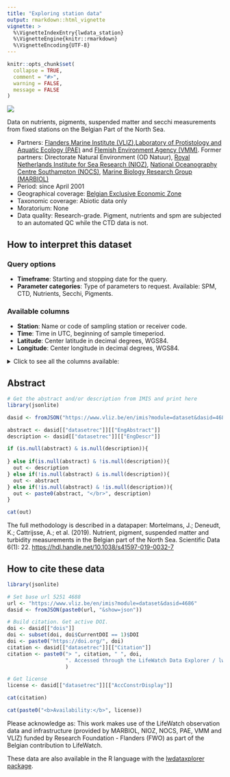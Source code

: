 ```yaml
---
title: "Exploring station data"
output: rmarkdown::html_vignette
vignette: >
  %\VignetteIndexEntry{lwdata_station}
  %\VignetteEngine{knitr::rmarkdown}
  %\VignetteEncoding{UTF-8}
---
```


```r
knitr::opts_chunk$set(
  collapse = TRUE,
  comment = "#>",
  warning = FALSE,
  message = FALSE
)
```

<!-- Insert image -->
<img src='41597_2019_32_Fig1_HTML.png' class='rightimg'/>

<!--- Describe datatype in one or two sentences. -->
Data on nutrients, pigments, suspended matter and secchi measurements from fixed stations on the Belgian Part of the North Sea.

- Partners: [Flanders Marine Institute (VLIZ)](https://www.vliz.be/en/imis?module=institute&insid=36),[Laboratory of Protistology and Aquatic Ecology (PAE)](https://www.vliz.be/en/imis?module=institute&insid=732) and [Flemish Environment Agency (VMM)](https://www.vliz.be/en/imis?module=institute&insid=2204). Former partners: Directorate Natural Environment (OD Natuur), [Royal Netherlands Institute for Sea Research (NIOZ)](https://www.vliz.be/en/imis?module=institute&insid=397), [National Oceanography Centre Southampton (NOCS)](https://www.vliz.be/en/imis?module=institute&insid=2045), [Marine Biology Research Group (MARBIOL)](https://www.vliz.be/en/imis?module=institute&insid=13)
- Period: since April 2001
- Geographical coverage: [Belgian Exclusive Economic Zone](https://www.marineregions.org/gazetteer.php?p=details&id=3293)
- Taxonomic coverage: Abiotic data only
- Moratorium: None
- Data quality: Research-grade. Pigment, nutrients and spm are subjected to an automated QC while the CTD data is not.

## How to interpret this dataset
 
### Query options
* **Timeframe**: Starting and stopping date for the query.
* **Parameter categories**: Type of parameters to request. Available: SPM, CTD, Nutrients, Secchi, Pigments.
 
### Available columns
* **Station**: Name or code of sampling station or receiver code.
* **Time**: Time in UTC, beginning of sample timeperiod.
* **Latitude**: Center latitude in decimal degrees, WGS84.
* **Longitude**: Center longitude in decimal degrees, WGS84.

<details>
  <summary>Click to see all the columns available: </summary>
  
* **X19But_Fucoxanthin(µg/L)**:  Concentration of 19'-butanoyloxyfucoxanthin per unit volume of the water body [particulate >GF/F phase] by filtration, acetone extraction and high performance liquid chromatography (HPLC); [BUTAHPP1](https://vocab.nerc.ac.uk/collection/P01/current/BUTAHPP1/).
* **X19Hex_Fucoxanthin(µg/L)**: Concentration of 19'-hexanoyloxyfucoxanthin {CAS 60147-85-5} per unit volume of the water body [particulate >GF/F phase] by filtration, acetone extraction and high performance liquid chromatography (HPLC); [HEXOHPP1](https://vocab.nerc.ac.uk/collection/P01/current/HEXOHPP1/).
* **Alloxanthin(µg/L)**: Concentration of alloxanthin {CAS 28380-31-6} per unit volume of the water body [particulate >GF/F phase] by filtration, acetone extraction and high performance liquid chromatography (HPLC); [ALLOHPP1](https://vocab.nerc.ac.uk/collection/P01/current/ALLOHPP1/).
* **Ammonium_NH4(µmol.N_NH4/L)**: Concentration of ammonium {NH4+ CAS 14798-03-9} per unit volume of the water body by filtration and colorimetric autoanalysis; [AMONAAD5](https://vocab.nerc.ac.uk/collection/P01/current/AMONAAD5/)
* **Antheraxanthin(µg/L)**: Concentration of antheraxanthin {CAS 640-03-9} per unit volume of the water body [particulate >GF/F phase] by filtration, acetone extraction and high performance liquid chromatography (HPLC); [ANTHHPP1](https://vocab.nerc.ac.uk/collection/P01/current/ANTHHPP1/).
* **Anthoxanthin(µg/L)**: Concentration of anthoxanthins {flavones+flavonols} per unit volume of the water body [particulate >GF/F phase] by filtration, acetone extraction and high performance liquid chromatography (HPLC); [ATHXHPP1](https://vocab.nerc.ac.uk/collection/P01/current/ATHXHPP1/).
* **Astaxanthine(µg/L)**: Concentration of astaxanthin {CAS 472-61-7} per unit volume of the water body [particulate >GF/F phase] by filtration, acetone extraction and high performance liquid chromatography (HPLC); [ASTAXHP1](https://vocab.nerc.ac.uk/collection/P01/current/ASTAXHP1/).
* **Beta_Carotene(µg/L)**: Concentration of beta, beta-carotene {beta-carotene CAS 7235-40-7} per unit volume of the water body [particulate >GF/F phase] by filtration, acetone extraction and high performance liquid chromatography (HPLC); [BBCAHPP1](https://vocab.nerc.ac.uk/collection/P01/current/BBCAHPP1/).
* **Chlorophyll_a(µg/L)**: Concentration of chlorophyll-a {chl-a CAS 479-61-8} per unit volume of the water body [particulate >GF/F phase] by filtration, acetone extraction and high performance liquid chromatography (HPLC); [CPHLHPP1](https://vocab.nerc.ac.uk/collection/P01/current/CPHLHPP1/).
* **Chlorophyll_b(µg/L)**: Concentration of chlorophyll-b {chl-b CAS 519-62-0} per unit volume of the water body [particulate >GF/F phase] by filtration, acetone extraction and high performance liquid chromatography (HPLC); [CHLBHPP1](https://vocab.nerc.ac.uk/collection/P01/current/CHLBHPP1/).
* **Chlorophyll_c2c1(µg/L)**: Concentration of chlorophyll-c2 {chl-c2} per unit volume of the water body [particulate >GF/F phase] by filtration, acetone extraction and high performance liquid chromatography (HPLC); [CLC2HPP1](https://vocab.nerc.ac.uk/collection/P01/current/CLC2HPP1/).
* **Chlorophyll_c2(µg/L)**: Concentration of chlorophyll-c1+c2 per unit volume of the water body [particulate >GF/F phase] by filtration, acetone extraction and high performance liquid chromatography (HPLC); [C1C2HPP1](https://vocab.nerc.ac.uk/collection/P01/current/C1C2HPP1/).
* **Chlorophyll_c3(µg/L)**: Concentration of chlorophyll-c3 {chl-c3} per unit volume of the water body [particulate >GF/F phase] by filtration, acetone extraction and high performance liquid chromatography (HPLC); [CLC3HPP1](https://vocab.nerc.ac.uk/collection/P01/current/CLC3HPP1/).
* **Chlorophyllide_a(µg/L)**: Concentration of chlorophyllide-a {CAS 14897-06-4} per unit volume of the water body [particulate >GF/F phase] by filtration, acetone extraction and high performance liquid chromatography (HPLC); [CIDAHPP1](https://vocab.nerc.ac.uk/collection/P01/current/CIDAHPP1/).
* **Conductivity(µS/cm)**: Electrical conductivity standard deviation of the water body by CTD, expressed in degrees µS/cm.
* **CPAR**: Corrected Photosynthetic Active Radiation of the water body.
* **Density(kg/m3)**: The density of the water body, expressed in kg/m³.
* **Diadinoxanthin(µg/L)**: Concentration of diadinoxanthin {CAS 18457-54-0} per unit volume of the water body [particulate >GF/F phase] by filtration, acetone extraction and high performance liquid chromatography (HPLC); [DIADHPP1](https://vocab.nerc.ac.uk/collection/P01/current/DIADHPP1/).
* **Diatoxanthin(µg/L)**: Concentration of diatoxanthin {CAS 31063-73-7} per unit volume of the water body [particulate >GF/F phase] by filtration, acetone extraction and high performance liquid chromatography (HPLC); [DIATHPP1](https://vocab.nerc.ac.uk/collection/P01/current/DIATHPP1/).
* **Echinenone(µg/L)**: Concentration of echinenone {CAS 432-68-8} per unit volume of the water body [particulate >GF/F phase] by filtration, acetone extraction and high performance liquid chromatography (HPLC); [ECHNHPP1](https://vocab.nerc.ac.uk/collection/P01/current/ECHNHPP1/).
* **Fluorescence(mg/m³)**: Fluorescence of the water body, expressed in mg/m³.
* **Fucoxanthin(µg/L)**: Concentration of fucoxanthin {CAS 3351-86-8} per unit volume of the water body [particulate >GF/F phase] by filtration, acetone extraction and high performance liquid chromatography (HPLC); [FUCXHPP1](https://vocab.nerc.ac.uk/collection/P01/current/FUCXHPP1/).
* **Lutein(µg/L)**: Concentration of lutein {CAS 127-40-2} per unit volume of the water body [particulate >GF/F phase] by filtration, acetone extraction and high performance liquid chromatography (HPLC); [LUTNHPP1](https://vocab.nerc.ac.uk/collection/P01/current/LUTNHPP1/).
* **Neoxanthin(µg/L)**: Concentration of neoxanthin {CAS 30743-41-0} per unit volume of the water body [particulate >GF/F phase] by filtration, acetone extraction and high performance liquid chromatography (HPLC); [NEOXHPP1](https://vocab.nerc.ac.uk/collection/P01/current/NEOXHPP1/).
* **Nitrate_Nitrite(µmolN_NO3-NO2/L)**: Concentration of nitrates+ nitrites in the water body, expressed in µmol N_NO3-NO2/L; [NTRZAAD5](https://vocab.nerc.ac.uk/collection/P01/current/NTRZAAD5/).
* **Nitrate_NO3(µmolN_NO3/L)**: Concentration of nitrate in the water body, expressed in µmol N_NO3/L; [ODSDM2UM](https://vocab.nerc.ac.uk/collection/P01/current/ODSDM2UM/).
* **Nitrite_NO2(µmolN_NO2/L)**: Concentration of nitrites in the water body, expressed in µmol N_NO2/L; [NTRIAAD5](https://vocab.nerc.ac.uk/collection/P01/current/NTRIAAD5/).
* **OBS(NTU)**: Optical backscatter as turbidity of the water body, expressed in Nephelometric Turbidity Units.
* **PAR**: Photosynthetic Active Radiation.
* **Peridinin(µg/L)**: Concentration of peridinin {CAS 33281-81-1} per unit volume of the water body [particulate >GF/F phase] by filtration, acetone extraction and high performance liquid chromatography (HPLC); [PERIHPP1](https://vocab.nerc.ac.uk/collection/P01/current/PERIHPP1/).
* **Ph**: Acidity of the water body.
* **Pheophorbide_a(µg/L)**: Concentration of phaeophorbide-a {pheophorbide-a CAS 15664-29-6} per unit volume of the water body [particulate >GF/F phase] by filtration, acetone extraction and high performance liquid chromatography (HPLC); [PBAXHPP1](https://vocab.nerc.ac.uk/collection/P01/current/PBAXHPP1/).
* **Pheophytin_a(µg/L)**: Concentration of phaeophytin-a {pheophytin-a CAS 603-17-8} per unit volume of the water body [particulate >GF/F phase] by filtration, acetone extraction and high performance liquid chromatography (HPLC); [PTAXHPP1](https://vocab.nerc.ac.uk/collection/P01/current/PTAXHPP1/).
* **Pheophytin_b(µg/L)**: Concentration of phaeophytin-b {pheophytin-b CAS 3147-18-0} per unit volume of the water body [particulate >GF/F phase] by filtration, acetone extraction and high performance liquid chromatography (HPLC); [PTBXHPP1](https://vocab.nerc.ac.uk/collection/P01/current/PTBXHPP1/).
* **Phosphate_PO4(µmolP_PO4/L)**: Concentration of phosphate in the water body, expressed in µmol P_P04/L; [PHOSAAD5](https://vocab.nerc.ac.uk/collection/P01/current/PHOSAAD5/).
* **Prasinoxanthin(µg/L)**: Concentration of prasinoxanthin {CAS 94705-97-2} per unit volume of the water body [particulate >GF/F phase] by filtration, acetone extraction and high performance liquid chromatography (HPLC); [PRSXHPP1](https://vocab.nerc.ac.uk/collection/P01/current/PRSXHPP1/).
* **Pressure(db)**: Pressure of the water body, expressed in decibel.
* **Salinity(PSU)**: Salinity of the water body, expressed in Practical Salinity Units.
* **Secchi_Depth(cm)**: Visibility in the water body by Secchi disk, expressed cm.
* **Silicate_SiO4(µmolSi_SiO4/L)**: Concentration of silicate in the water body, expressed in µmol Si_SiO4/L; [SLCAAAD5](https://vocab.nerc.ac.uk/collection/P01/current/SLCAAAD5/).
* **SoundVelocity(m/s)**: The velocity of sound through the water body, expressed in m/s.
* **SPAR**: Surface photosynthetically Active Radiation.
* **SPM(mg/l)**: Concentration of Suspended Particulate Matter in the water body, expressed in mg/L.
* **Temperature(degC)**: Temperature of the water body, expressed in degrees Celcius.
* **Violaxanthin(µg/L)**: Concentration of violaxanthin {CAS 126-29-4} per unit volume of the water body [particulate >GF/F phase] by filtration, acetone extraction and high performance liquid chromatography (HPLC); [VILXHPP1](https://vocab.nerc.ac.uk/collection/P01/current/VILXHPP1/).
* **Zeaxanthin(µg/L)**: Concentration of zeaxanthin {CAS 144-68-3} per unit volume of the water body [particulate >GF/F phase] by filtration, acetone extraction and high performance liquid chromatography (HPLC); [ZEOXHPP1](https://vocab.nerc.ac.uk/collection/P01/current/ZEOXHPP1/).
</details>

## Abstract

```r
# Get the abstract and/or description from IMIS and print here
library(jsonlite)

dasid <- fromJSON("https://www.vliz.be/en/imis?module=dataset&dasid=4686&show=json")

abstract <- dasid[["datasetrec"]][["EngAbstract"]]
description <- dasid[["datasetrec"]][["EngDescr"]]

if (is.null(abstract) & is.null(description)){
  
} else if(is.null(abstract) & !is.null(description)){
  out <- description
} else if(!is.null(abstract) & is.null(description)){
  out <- abstract
} else if(!is.null(abstract) & !is.null(description)){
  out <- paste0(abstract, "</br>", description)
}

cat(out)
```

The full methodology is described in a datapaper: Mortelmans, J.; Deneudt, K.; Cattrijsse, A.; et al. (2019). Nutrient, pigment, suspended matter and turbidity measurements in the Belgian part of the North Sea. Scientific Data 6(1): 22. [https://hdl.handle.net/10.1038/s41597-019-0032-7](https://hdl.handle.net/10.1038/s41597-019-0032-7)

## How to cite these data

```r
library(jsonlite)

# Set base url 5251 4688
url <- "https://www.vliz.be/en/imis?module=dataset&dasid=4686"
dasid <- fromJSON(paste0(url, "&show=json"))

# Build citation. Get active DOI.
doi <- dasid[["dois"]]
doi <- subset(doi, doi$CurrentDOI == 1)$DOI
doi <- paste0("https://doi.org/", doi)
citation <- dasid[["datasetrec"]][["Citation"]]
citation <- paste0("> ", citation, " ", doi, 
                   ". Accessed through the LifeWatch Data Explorer / lwdataexplorer R package."
                   )

# Get license
license <- dasid[["datasetrec"]][["AccConstrDisplay"]]
```

```r
cat(citation)
```

```r
cat(paste0("<b>Availability:</b>", license))
```

Please acknowledge as: This work makes use of the LifeWatch observation data and infrastructure (provided by MARBIOL, NIOZ, NOCS, PAE, VMM and VLIZ) funded by Research Foundation - Flanders (FWO) as part of the Belgian contribution to LifeWatch.

These data are also available in the R language with the [lwdataxplorer package](https://lifewatch.github.io/lwdataexplorer/).
